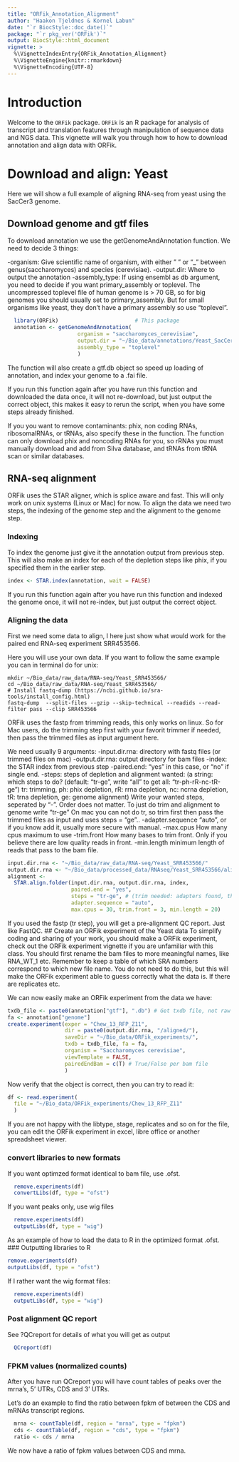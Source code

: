 ```yaml
---
title: "ORFik_Annotation_Alignment"
author: "Haakon Tjeldnes & Kornel Labun"
date: "`r BiocStyle::doc_date()`"
package: "`r pkg_ver('ORFik')`"
output: BiocStyle::html_document
vignette: >
  %\VignetteIndexEntry{ORFik_Annotation_Alignment}
  %\VignetteEngine{knitr::rmarkdown}
  %\VignetteEncoding{UTF-8}
---
```


# Introduction

Welcome to the `ORFik` package. 
`ORFik` is an R package for analysis of transcript and translation features through manipulation of sequence data and NGS data.
This vignette will walk you through how to how to download annotation and align data with ORFik.

# Download and align: Yeast
Here we will show a full example of aligning RNA-seq from yeast using the SacCer3 genome.

## Download genome and gtf files
To download annotation we use the getGenomeAndAnnotation function.
We need to decide 3 things:

-organism: Give scientific name of organism, with either " " or "_" between
genus(saccharomyces) and species (cerevisiae).
-output.dir: Where to output the annotation
-assembly_type: If using ensembl as db argument, you need to decide if you want primary_assembly or toplevel. The uncompressed toplevel file of human genome is > 70 GB, so for big genomes you should usually set to primary_assembly. But for small organisms like yeast, they don't have a primary assembly so use "toplevel".

```r
  library(ORFik)                        # This package
  annotation <- getGenomeAndAnnotation(
                      organism = "saccharomyces_cerevisiae", 
                      output.dir = "~/Bio_data/annotations/Yeast_SacCer3/",
                      assembly_type = "toplevel"
                      )
```
The function will also create a gtf.db object so speed up loading of annotation, and index your genome to a .fai file. 

If you run this function again after you have run this function and downloaded the data once, it will not re-download, but just output the correct object, this makes it easy to rerun the script, when you have some steps already finished.

If you you want to remove contaminants: phix, non coding RNAs, ribosomalRNAs, or tRNAs, also specify these in the function. The function can only download phix and
noncoding RNAs for you, so rRNAs you must manually download and add from Silva database, and tRNAs from tRNA scan or similar databases. 

## RNA-seq alignment
ORFik uses the STAR aligner, which is splice aware and fast. This will only work on unix systems (Linux or Mac) for now.
To align the data we need two steps, the indexing of the genome step and the 
alignment to the genome step.

### Indexing
To index the genome just give it the annotation output from previous step. This will also make an index for each of the depletion steps like phix, if you specified them in the earlier step.
```r
index <- STAR.index(annotation, wait = FALSE)
```
If you run this function again after you have run this function and indexed the genome once, it will not re-index, but just output the correct object.

### Aligning the data
First we need some data to align, I here just show what would work for the paired end RNA-seq experiment SRR453566.

Here you will use your own data. If you want to follow the same example you can in terminal do for unix:
```{}
mkdir ~/Bio_data/raw_data/RNA-seq/Yeast_SRR453566/
cd ~/Bio_data/raw_data/RNA-seq/Yeast_SRR453566/
# Install fastq-dump (https://ncbi.github.io/sra-tools/install_config.html)
fastq-dump  --split-files --gzip --skip-technical --readids --read-filter pass --clip SRR453566 
```

ORFik uses the fastp from trimming reads, this only works on linux. So for Mac users, do the trimming step first with your favorit trimmer if needed, then pass the trimmed files as input argument here. 

We need usually 9 arguments:
-input.dir.rna: directory with fastq files (or trimmed files on mac)
-output.dir.rna: output directory for bam files
-index: the STAR index from previous step
-paired.end: "yes" in this case, or "no" if single end.
-steps: steps of depletion and alignment wanted:
		(a string: which steps to do? (default: "tr-ge", write "all" to get all: "tr-ph-rR-nc-tR-ge")
			 tr: trimming, ph: phix depletion, rR: rrna depletion,
			 nc: ncrna depletion, tR: trna depletion, ge: genome alignment)
		Write your wanted steps, seperated by "-". Order does not matter.
		To just do trim and alignment to genome write "tr-ge"
		On mac you can not do tr, so trim first then pass the trimmed files as input      and uses steps = "ge"..
-adapter.sequence "auto", or if you know add it, usually more secure with manual. 
-max.cpus How many cpus maximum to use
-trim.front How many bases to trim front. Only if you believe there are low quality reads in front.
-min.length minimum length of reads that pass to the bam file. 

```r
input.dir.rna <- "~/Bio_data/raw_data/RNA-seq/Yeast_SRR453566/"
output.dir.rna <- "~/Bio_data/processed_data/RNAseq/Yeast_SRR453566/aligned_sacCer3/"
alignment <- 
  STAR.align.folder(input.dir.rna, output.dir.rna, index,
                    paired.end = "yes",
                    steps = "tr-ge", # (trim needed: adapters found, then genome)
                    adapter.sequence = "auto",
                    max.cpus = 30, trim.front = 3, min.length = 20)
```
If you used the fastp (tr step), you will get a pre-alignment QC report. Just like FastQC.
## Create an ORFik experiment of the Yeast data
To simplify coding and sharing of your work, you should make a ORFik experiment, check out the ORFik experiment vignette if you are unfamiliar with this class.
You should first rename the bam files to more meaningful names, like RNA_WT_1 etc. Remember to keep a table of which SRA numbers correspond to which new file name. You do not need to do this, but this will make the ORFik experiment able to guess correctly what the data is. If there are replicates etc. 

We can now easily make an ORFik experiment from the data we have:

```r
txdb_file <- paste0(annotation["gtf"], ".db") # Get txdb file, not raw gtf
fa <- annotation["genome"]
create.experiment(exper = "Chew_13_RFP_Z11",
                  dir = paste0(output.dir.rna, "/aligned/"),
                  saveDir = "~/Bio_data/ORFik_experiments/",
                  txdb = txdb_file, fa = fa, 
                  organism = "Saccharomyces cerevisiae",
                  viewTemplate = FALSE, 
                  pairedEndBam = c(T) # True/False per bam file
                  )
```

Now verify that the object is correct, then you can try to read it:
```r
df <- read.experiment(
  file = "~/Bio_data/ORFik_experiments/Chew_13_RFP_Z11"
  )
```
If you are not happy with the libtype, stage, replicates and so on for the file, you can edit the ORFik experiment in excel, libre office or another spreadsheet viewer. 

### convert libraries to new formats
If you want optimzed format identical to bam file, use .ofst.
```r
  remove.experiments(df)
  convertLibs(df, type = "ofst")
```
If you want peaks only, use wig files
```r
  remove.experiments(df)
  outputLibs(df, type = "wig")
```

As an example of how to load the data to R in the optimized format .ofst.
### Outputting libraries to R
```r
remove.experiments(df)
outputLibs(df, type = "ofst")
```
If I rather want the wig format files:
```r
  remove.experiments(df)
  outputLibs(df, type = "wig")
```

### Post alignment QC report
See ?QCreport for details of what you will get as output
```r
  QCreport(df)
```

### FPKM values (normalized counts)
After you have run QCreport you will have count tables of peaks over the mrna's, 5' UTRs, CDS and 3' UTRs.

Let's do an example to find the ratio between fpkm of between the CDS and mRNAs transcript regions.

```r
  mrna <- countTable(df, region = "mrna", type = "fpkm")
  cds <- countTable(df, region = "cds", type = "fpkm")
  ratio <- cds / mrna
```
We now have a ratio of fpkm values between CDS and mrna.
